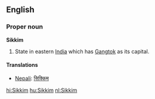 ==English==
===Proper noun===
'''Sikkim'''

#State in eastern [[India]] which has [[Gangtok]] as its capital.

====Translations====
*[[Nepali]]: [[सिक्किम]]

[[hi:Sikkim]]
[[hu:Sikkim]]
[[nl:Sikkim]]